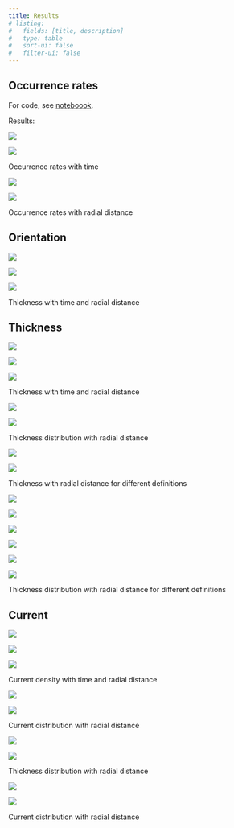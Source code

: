 ```yaml
---
title: Results
# listing:
#   fields: [title, description]
#   type: table
#   sort-ui: false
#   filter-ui: false
---
```


## Occurrence rates

For code, see [noteboook](./01_occurence_rate.ipynb).

Results:

::: {#fig-ocr_time layout-ncol="2"}
![](../figures/ocr_time_cleaned.png)

![](../figures/ocr_time_N2_cleaned.png)

Occurrence rates with time
:::

::: {#fig-ocr_r layout-ncol="2"}
![](../figures/ocr_r_cleaned.png)

![](../figures/ocr_r_N2_cleaned.png)

Occurrence rates with radial distance
:::

## Orientation

::: {#fig-orientation .column-page layout-ncol="3"}
![](../figures/orientation_time.png)

![](../figures/orientation_r.png)

![](../figures/orientation_r_dist.png)

Thickness with time and radial distance
:::

## Thickness

::: {#fig-thickness .column-page layout-ncol="3"}
![](../figures/thickness_time.png)

![](../figures/thickness_r.png)

![](../figures/thickness_r_N2.png)

Thickness with time and radial distance
:::

::: {#fig-thickness-distribution layout-ncol="2"}
![](../figures/thickness_r_dist.png)

![](../figures/thickness_N1_r_dist.png)

Thickness distribution with radial distance
:::

::: {#fig-thickness-evolution layout-ncol="2"}
![](../figures/thickness/thickness_r_diff.png)

![](../figures/thickness/thickness_norm_r_diff.png)

Thickness with radial distance for different definitions
:::

::: {#fig-thickness-evolution-dist .column-page layout-ncol="3"}
![](../figures/thickness_r_dist.png)

![](../figures/thickness/thickness_k_r_dist.png)

![](../figures/thickness/thickness_R_r_dist.png)

![](../figures/thickness/thickness_N1_r_dist.png)

![](../figures/thickness/thickness_k_N1_r_dist.png)

![](../figures/thickness/thickness_R_N1_r_dist.png)

Thickness distribution with radial distance for different definitions
:::

## Current

::: {#fig-current .column-page layout-ncol="3"}
![](../figures/current_time)

![](../figures/current_r)

![](../figures/current_r_N2)

Current density with time and radial distance
:::

::: {#fig-current layout-ncol="2"}
![](../figures/current_r_dist)

![](../figures/current_N1_r_dist)

Current distribution with radial distance
:::

::: {#fig-current layout-ncol="2"}
![](../figures/thickness_N1_r_hist)

![](../figures/thickness_N1_log_r_hist)

Thickness distribution with radial distance
:::

::: {#fig-current layout-ncol="2"}
![](../figures/current_N1_r_hist)

![](../figures/current_N1_log_r_hist)

Current distribution with radial distance
:::